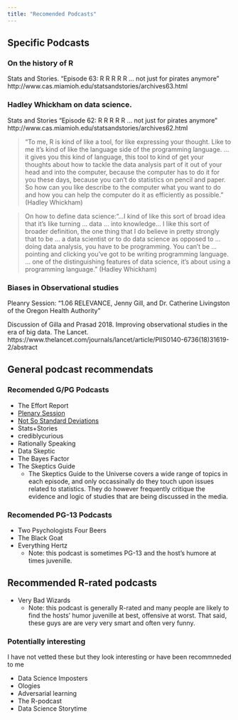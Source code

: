 ```yaml
---
title: "Recomended Podcasts"
---
```


## Specific Podcasts

### On the history of R
Stats and Stories.  "Episode 63: R R R R R ... not just for pirates anymore" http://www.cas.miamioh.edu/statsandstories/archives63.html

### Hadley Whickham on data science. 

Stats and Stories  "Episode 62: R R R R R ... not just for pirates anymore" http://www.cas.miamioh.edu/statsandstories/archives62.html

>"To me, R is kind of like a tool, for like expressing your thought. Like to me it's kind of like the language side of the programming language. ... it gives you this kind of language, this tool to kind of get your thoughts about how to tackle the data analysis part of it out of your head and into the computer, because the computer has to do it for you these days, because you can't do statistics on pencil and paper. So how can you like describe to the computer what you want to do and how you can help the computer do it as efficiently as possible." (Hadley Whickham)

>On how to define data science:"...I kind of like this sort of broad idea that it's like turning ... data ... into knowledge... I like this sort of broader definition, the one thing that I do believe in pretty strongly that to be ... a data scientist or to do data science as opposed to ... doing data analysis, you have to be programming. You can't be ... pointing and clicking you've got to be writing programming language. ... one of the distinguishing features of data science, it's about using a programming language." (Hadley Whickham)

### Biases in Observational studies

Pleanry Session: "1.06 RELEVANCE, Jenny Gill, and Dr. Catherine Livingston of the Oregon Health Authority"

Discussion of Gilla and Prasad 2018.  Improving observational studies in the era of big data.  The Lancet.  https://www.thelancet.com/journals/lancet/article/PIIS0140-6736(18)31619-2/abstract


## General podcast recommendats

### Recomended G/PG Podcasts

* The Effort Report
* [Plenary Session](https://soundcloud.com/plenarysession)
* [Not So Standard Deviations](http://nssdeviations.com/)
* Stats+Stories
* crediblycurious
* Rationally Speaking
* Data Skeptic
* The Bayes Factor
* The Skeptics Guide
  + The Skeptics Guide to the Universe covers a wide range of topics in each episode, and only occassinally do they touch upon issues related to statistics.  They do however frequently critique the evidence and logic of studies that are being discussed in the media.



### Recomended PG-13 Podcasts

* Two Psychologists Four Beers
* The Black Goat
* Everything Hertz
  + Note: this podcast is sometimes PG-13 and the host's humore at times juvenille. 

## Recommended R-rated podcasts

* Very Bad Wizards
  + Note: this podcast is generally R-rated and many people are likely to find the hosts' humor juvenille at best, offensive at worst.  That said, these guys are are very very smart and often very funny.



### Potentially interesting

I have not vetted these but they look interesting or have been recommneded to me

* Data Science Imposters
* Ologies
* Adversarial learning
* The R-podcast
* Data Science Storytime


